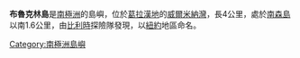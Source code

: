 {{unreferenced|time=2013-10-27T08:50:53+00:00}}
{{Coord|64|39|S|62|4|W|source:GNIS|display=title}}

'''布魯克林島'''是[[南極洲|南極洲]]的島嶼，位於[[葛拉漢地|葛拉漢地]]的[[威爾米納灣|威爾米納灣]]，長4公里，處於[[南森島_(南極洲)|南森島]]以南1.6公里，由[[比利時|比利時]]探險隊發現，以[[紐約|紐約]]地區命名。

{{DEFAULTSORT:Brooklyn Island}}
[[Category:南極洲島嶼|Category:南極洲島嶼]]


{{DancoCoast-geo-stub}}
